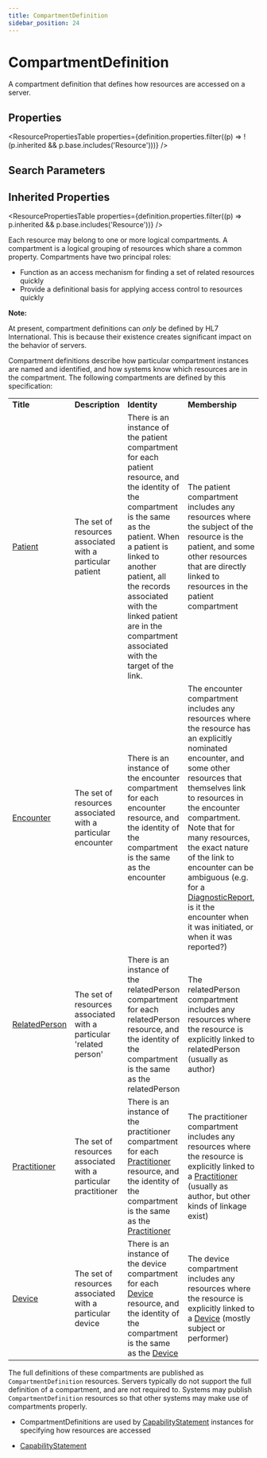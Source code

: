 ```yaml
---
title: CompartmentDefinition
sidebar_position: 24
---
```


# CompartmentDefinition

A compartment definition that defines how resources are accessed on a server.

<Tabs queryString="intro-section">
<TabItem value="schema" label="Schema" default>


## Properties


<ResourcePropertiesTable properties={definition.properties.filter((p) => !(p.inherited && p.base.includes('Resource')))} />

## Search Parameters

<SearchParamsTable searchParams={definition.searchParameters} />

## Inherited Properties

<ResourcePropertiesTable properties={definition.properties.filter((p) => p.inherited && p.base.includes('Resource'))} />

</TabItem>
  <TabItem value="usage" label="Usage">
    <div> <a name="scope"></a>  <p> Each resource may belong to one or more logical compartments. A compartment is a logical  grouping of resources which share a common property. Compartments have two principal roles: </p> <ul>  <li>Function as an access mechanism for finding a set of related resources quickly</li>  <li>Provide a definitional basis for applying access control to resources quickly</li> </ul> <p><b>Note:</b></p> <p> At present, compartment definitions can <i>only</i> be defined by HL7 International.  This is because their existence creates significant impact on the behavior of servers. </p> </div>
    </TabItem>
  <TabItem value="relationships" label="Relationships">
    <div>  <a name="bnr"></a>   <p> Compartment definitions describe how particular compartment instances are named and identified, and how systems know which resources are in the compartment. The following compartments are  defined by this specification: </p> <table class="grid">  <tbody><tr><td><b>Title</b></td><td><b>Description</b></td><td><b>Identity</b></td><td><b>Membership</b></td></tr>  <tr><td><a href="https://www.hl7.org/fhir/compartmentdefinition-patient.html">Patient</a></td><td>The set of resources associated with a particular patient</td><td>There is an instance of the patient compartment for each patient resource, and the identity of the compartment is the same as the patient. When a patient is linked to another patient, all the records associated with the linked patient are in the compartment associated with the target of the link.</td><td>The patient compartment includes any resources where the subject of  the resource is the patient, and some other resources that are directly linked  to resources in the patient compartment</td></tr>  <tr><td><a href="https://www.hl7.org/fhir/compartmentdefinition-encounter.html">Encounter</a></td><td>The set of resources associated with a particular encounter</td><td>There is an instance of the encounter compartment for each encounter resource, and the identity of the compartment is the same as the encounter</td><td>The encounter compartment includes any resources where the resource has an explicitly nominated encounter, and some other resources that themselves link  to resources in the encounter compartment. Note that for many resources, the exact nature of the link to encounter can be ambiguous (e.g. for a <a href="/docs/api/fhir/resources/diagnosticreport">DiagnosticReport</a>, is it the encounter when it was initiated, or when it was reported?)</td></tr>  <tr><td><a href="https://www.hl7.org/fhir/compartmentdefinition-relatedperson.html">RelatedPerson</a></td><td>The set of resources associated with a particular 'related person'</td><td>There is an instance of the relatedPerson compartment for each relatedPerson resource, and the identity of the compartment is the same as the relatedPerson</td><td>The relatedPerson compartment includes any resources where the resource is explicitly linked to relatedPerson (usually as author)</td></tr>  <tr><td><a href="https://www.hl7.org/fhir/compartmentdefinition-practitioner.html">Practitioner</a></td><td>The set of resources associated with a particular practitioner</td><td>There is an instance of the practitioner compartment for each <a href="/docs/api/fhir/resources/practitioner">Practitioner</a> resource, and the identity of the compartment is the same as the <a href="/docs/api/fhir/resources/practitioner">Practitioner</a></td><td>The practitioner compartment includes any resources where the resource is explicitly linked to a <a href="/docs/api/fhir/resources/practitioner">Practitioner</a> (usually as author, but other kinds of linkage exist)</td></tr>  <tr><td><a href="https://www.hl7.org/fhir/compartmentdefinition-device.html">Device</a></td><td>The set of resources associated with a particular device</td><td>There is an instance of the device compartment for each <a href="/docs/api/fhir/resources/device">Device</a> resource, and the identity of the compartment is the same as the <a href="/docs/api/fhir/resources/device">Device</a></td><td>The device compartment includes any resources where the resource is explicitly linked to a <a href="/docs/api/fhir/resources/device">Device</a> (mostly subject or performer)</td></tr> </tbody></table>  <p> The full definitions of these compartments are published as <code>CompartmentDefinition</code> resources. Servers typically do not support the full definition of a compartment, and are not  required to. Systems may publish <code>CompartmentDefinition</code> resources so that other systems may make use of compartments properly. </p> <ul>  <li>CompartmentDefinitions are used by <a href="/docs/api/fhir/resources/capabilitystatement">CapabilityStatement</a> instances for specifying how resources are accessed</li> </ul>  </div>
    </TabItem>
  
  <TabItem value="referencedBy" label="Referenced By">
    <ul><li><a href="/docs/api/fhir/resources/capabilitystatement">CapabilityStatement</a></li></ul>
    </TabItem>

</Tabs>
